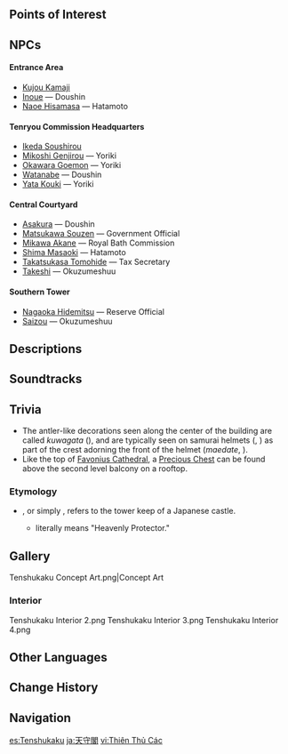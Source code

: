 {{About|the location|the Trounce Domain|Narukami Island: Tenshukaku}}
{{Location Infobox
|image        = <gallery>
Tenshukaku.png|Exterior
Tenshukaku Interior.png|Interior
Point of Interest Tenshukaku Location.png|Map
</gallery>
|type         = Point of Interest
|type2        = Instance
|region       = Inazuma
|area         = Narukami Island
|subarea      = Inazuma City
|quest        = The Lonesome Euthymia
}}
{{Location Intro|{{Lang|'''Tenshukaku'''|ja=天守閣|ja_rm=Tenshu-kaku}}|description=<p>{{If Self|Tenshukaku|It|Tenshukaku}} is where the Raiden Shogun resides. Tenshukaku was built during the [[Archon War]] and is one of the three parts that make up Inazuma City, the other two being [[Hanamizaka]] and [[Tenryou]]. The [[Tenryou Commission Headquarters]] are also located inside Tenshukaku.</p><!--

--><p>The interior of the Shogun's residence is a quest-exclusive [[Instance]] only accessible during {{Quest|The Lonesome Euthymia}}. It is entered through the same doors used to enter [[Narukami Island: Tenshukaku]].</p>}}

==Points of Interest==
{{Locations by Category Table
|type = Points of Interest
|not2 = Bulletin Boards
}}

==NPCs==
====Entrance Area====
* [[Kujou Kamaji]]
* [[Inoue]] &mdash; Doushin
* [[Naoe Hisamasa]] &mdash; Hatamoto

====Tenryou Commission Headquarters====
* [[Ikeda Soushirou]]
* [[Mikoshi Genjirou]] &mdash; Yoriki
* [[Okawara Goemon]] &mdash; Yoriki
* [[Watanabe]] &mdash; Doushin
* [[Yata Kouki]] &mdash; Yoriki

====Central Courtyard====
* [[Asakura]] &mdash; Doushin
* [[Matsukawa Souzen]] &mdash; Government Official
* [[Mikawa Akane]] &mdash; Royal Bath Commission
* [[Shima Masaoki]] &mdash; Hatamoto
* [[Takatsukasa Tomohide]] &mdash; Tax Secretary
* [[Takeshi]] &mdash; Okuzumeshuu

====Southern Tower====
* [[Nagaoka Hidemitsu]] &mdash; Reserve Official
* [[Saizou]] &mdash; Okuzumeshuu

==Descriptions==
{{Description|The residence of the most exalted one in all of Inazuma. Standing tall on the highest point in the city, it watches over all under the [[Ei|Electro Archon]]'s dominion.|[[Version/1.5|Version 1.5]] Special Program}}

==Soundtracks==
{{Soundtracks by Category Table|type=location}}

==Trivia==
* The antler-like decorations seen along the center of the building are called ''kuwagata'' ({{Lang|mini=1|ja=鍬形}}), and are typically seen on samurai helmets (''{{w|kabuto}}'', {{Lang|mini=1|ja=兜}}) as part of the crest adorning the front of the helmet (''maedate'', {{Lang|mini=1|ja=前立}}).
* Like the top of [[Favonius Cathedral]], a [[Precious Chest]] can be found above the second level balcony on a rooftop.

===Etymology===
* {{Lang|{{w|Tenshu|''Tenshukaku''}}|ja=天守閣}}, or simply {{Lang|''Tenshu''|ja=天守}}, refers to the tower keep of a Japanese castle.
** {{Lang|''Tenshu''|ja=天守}} literally means "Heavenly Protector."

==Gallery==
<gallery>
Tenshukaku Concept Art.png|Concept Art
</gallery>

===Interior===
<gallery>
Tenshukaku Interior 2.png
Tenshukaku Interior 3.png
Tenshukaku Interior 4.png
</gallery>

==Other Languages==
{{Other Languages
|en      = Tenshukaku
|zhs     = 天守阁
|zhs_rm  = Tiānshǒu-gé
|zht     = 天守閣
|zht_rm  = Tiānshǒu-gé
|zh_tl   = Heavenly Protector Tower{{Sino|zh|ja}}
|ja      = 天守閣
|ja_rm   = Tenshu-kaku
|ja_tl   = Heavenly Protector Tower
|ko      = {{tt|천수각|天守閣}}
|ko_rm   = Cheonsu-gak
|ko_tl   = Heavenly Protector Tower{{Sino|ko|ja}}
|es      = Tenshukaku
|fr      = Tenshukaku
|ru      = Тэнсюкаку
|th      = Tenshukaku
|vi      = {{tt|Thiên Thủ Các|天守閣}}
|vi_tl   = Heavenly Protector Tower{{Sino|vi|ja}}
|de      = Tenshukaku
|id      = Tenshukaku
|pt      = Tenshukaku
|tr      = Tenshukaku
|it      = Tenshukaku
}}

==Change History==
{{Change History|2.0}}

==Navigation==
{{PoI Navbox|Inazuma}}

[[es:Tenshukaku]]
[[ja:天守閣]]
[[vi:Thiên Thủ Các]]